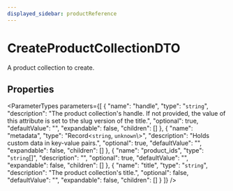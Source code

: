 ```yaml
---
displayed_sidebar: productReference
---
```



# CreateProductCollectionDTO

A product collection to create.

## Properties

<ParameterTypes parameters={[
  {
    "name": "handle",
    "type": "`string`",
    "description": "The product collection's handle. If not provided, the value of this attribute is set to the slug version of the title.",
    "optional": true,
    "defaultValue": "",
    "expandable": false,
    "children": []
  },
  {
    "name": "metadata",
    "type": "Record<`string`, `unknown`\\>",
    "description": "Holds custom data in key-value pairs.",
    "optional": true,
    "defaultValue": "",
    "expandable": false,
    "children": []
  },
  {
    "name": "product_ids",
    "type": "`string`[]",
    "description": "",
    "optional": true,
    "defaultValue": "",
    "expandable": false,
    "children": []
  },
  {
    "name": "title",
    "type": "`string`",
    "description": "The product collection's title.",
    "optional": false,
    "defaultValue": "",
    "expandable": false,
    "children": []
  }
]} />
